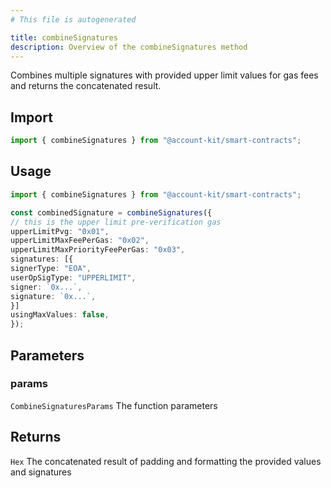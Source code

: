 ```yaml
---
# This file is autogenerated

title: combineSignatures
description: Overview of the combineSignatures method
---
```


Combines multiple signatures with provided upper limit values for gas fees and returns the concatenated result.

## Import

```ts
import { combineSignatures } from "@account-kit/smart-contracts";
```

## Usage

```ts
import { combineSignatures } from "@account-kit/smart-contracts";

const combinedSignature = combineSignatures({
// this is the upper limit pre-verification gas
upperLimitPvg: "0x01",
upperLimitMaxFeePerGas: "0x02",
upperLimitMaxPriorityFeePerGas: "0x03",
signatures: [{
signerType: "EOA",
userOpSigType: "UPPERLIMIT",
signer: `0x...`,
signature: `0x...`,
}]
usingMaxValues: false,
});
```

## Parameters

### params

`CombineSignaturesParams`
The function parameters

## Returns

`Hex`
The concatenated result of padding and formatting the provided values and signatures
